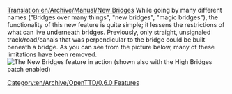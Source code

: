 [[Translation:en/Archive/Manual/New Bridges]]
While going by many different names ("Bridges over many things", "new bridges", "magic bridges"), the functionality of this new feature is quite simple; it lessens the restrictions of what can live underneath bridges.  Previously, only straight, unsignaled track/road/canals that was perpendicular to the bridge could be built beneath a bridge.  As you can see from the picture below, many of these limitations have been removed.
[[File:en/Manual/Bridges2 833.png|frame|center|The New Bridges feature in action (shown also with the High Bridges patch enabled)]]

[[Category:en/Archive/OpenTTD/0.6.0 Features]]